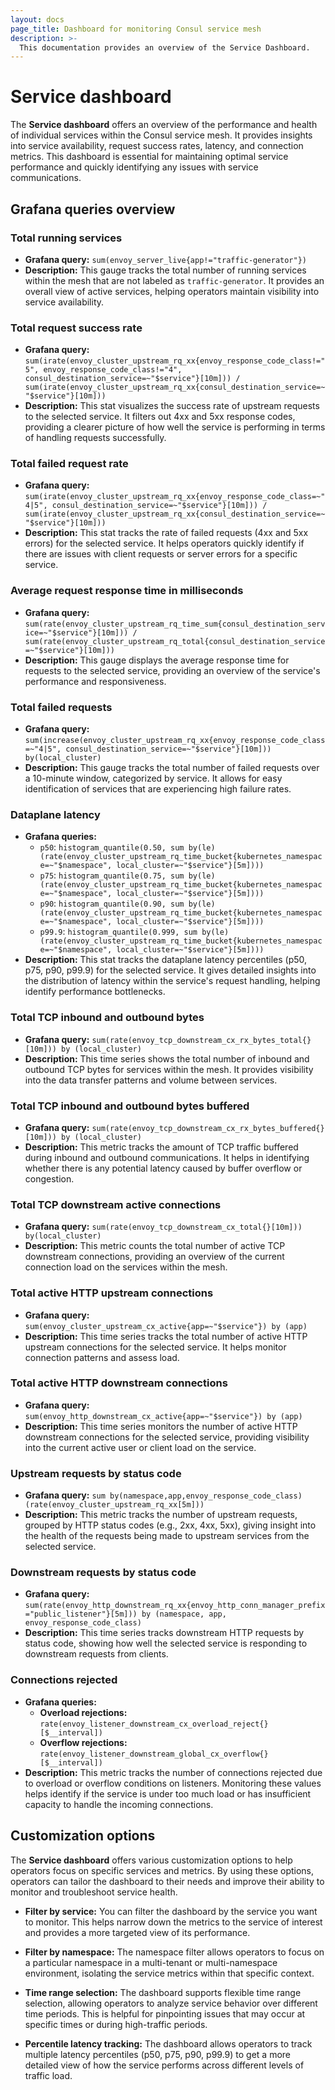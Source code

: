 ```yaml
---
layout: docs
page_title: Dashboard for monitoring Consul service mesh
description: >-
  This documentation provides an overview of the Service Dashboard.
---
```


# Service dashboard

The **Service dashboard** offers an overview of the performance and health of individual services within the Consul service mesh. It provides insights into service availability, request success rates, latency, and connection metrics. This dashboard is essential for maintaining optimal service performance and quickly identifying any issues with service communications.

## Grafana queries overview

### Total running services

- **Grafana query:** `sum(envoy_server_live{app!="traffic-generator"})`
- **Description:** This gauge tracks the total number of running services within the mesh that are not labeled as `traffic-generator`. It provides an overall view of active services, helping operators maintain visibility into service availability.

### Total request success rate

- **Grafana query:** `sum(irate(envoy_cluster_upstream_rq_xx{envoy_response_code_class!="5", envoy_response_code_class!="4", consul_destination_service=~"$service"}[10m])) / sum(irate(envoy_cluster_upstream_rq_xx{consul_destination_service=~"$service"}[10m]))`
- **Description:** This stat visualizes the success rate of upstream requests to the selected service. It filters out 4xx and 5xx response codes, providing a clearer picture of how well the service is performing in terms of handling requests successfully.

### Total failed request rate

- **Grafana query:** `sum(irate(envoy_cluster_upstream_rq_xx{envoy_response_code_class=~"4|5", consul_destination_service=~"$service"}[10m])) / sum(irate(envoy_cluster_upstream_rq_xx{consul_destination_service=~"$service"}[10m]))`
- **Description:** This stat tracks the rate of failed requests (4xx and 5xx errors) for the selected service. It helps operators quickly identify if there are issues with client requests or server errors for a specific service.

### Average request response time in milliseconds

- **Grafana query:** `sum(rate(envoy_cluster_upstream_rq_time_sum{consul_destination_service=~"$service"}[10m])) / sum(rate(envoy_cluster_upstream_rq_total{consul_destination_service=~"$service"}[10m]))`
- **Description:** This gauge displays the average response time for requests to the selected service, providing an overview of the service's performance and responsiveness.

### Total failed requests

- **Grafana query:** `sum(increase(envoy_cluster_upstream_rq_xx{envoy_response_code_class=~"4|5", consul_destination_service=~"$service"}[10m])) by(local_cluster)`
- **Description:** This gauge tracks the total number of failed requests over a 10-minute window, categorized by service. It allows for easy identification of services that are experiencing high failure rates.

### Dataplane latency

- **Grafana queries:**
  - `p50`: `histogram_quantile(0.50, sum by(le) (rate(envoy_cluster_upstream_rq_time_bucket{kubernetes_namespace=~"$namespace", local_cluster=~"$service"}[5m])))`
  - `p75`: `histogram_quantile(0.75, sum by(le) (rate(envoy_cluster_upstream_rq_time_bucket{kubernetes_namespace=~"$namespace", local_cluster=~"$service"}[5m])))`
  - `p90`: `histogram_quantile(0.90, sum by(le) (rate(envoy_cluster_upstream_rq_time_bucket{kubernetes_namespace=~"$namespace", local_cluster=~"$service"}[5m])))`
  - `p99.9`: `histogram_quantile(0.999, sum by(le) (rate(envoy_cluster_upstream_rq_time_bucket{kubernetes_namespace=~"$namespace", local_cluster=~"$service"}[5m])))`
- **Description:** This stat tracks the dataplane latency percentiles (p50, p75, p90, p99.9) for the selected service. It gives detailed insights into the distribution of latency within the service's request handling, helping identify performance bottlenecks.

### Total TCP inbound and outbound bytes

- **Grafana query:** `sum(rate(envoy_tcp_downstream_cx_rx_bytes_total{}[10m])) by (local_cluster)`
- **Description:** This time series shows the total number of inbound and outbound TCP bytes for services within the mesh. It provides visibility into the data transfer patterns and volume between services.

### Total TCP inbound and outbound bytes buffered

- **Grafana query:** `sum(rate(envoy_tcp_downstream_cx_rx_bytes_buffered{}[10m])) by (local_cluster)`
- **Description:** This metric tracks the amount of TCP traffic buffered during inbound and outbound communications. It helps in identifying whether there is any potential latency caused by buffer overflow or congestion.

### Total TCP downstream active connections

- **Grafana query:** `sum(rate(envoy_tcp_downstream_cx_total{}[10m])) by(local_cluster)`
- **Description:** This metric counts the total number of active TCP downstream connections, providing an overview of the current connection load on the services within the mesh.

### Total active HTTP upstream connections

- **Grafana query:** `sum(envoy_cluster_upstream_cx_active{app=~"$service"}) by (app)`
- **Description:** This time series tracks the total number of active HTTP upstream connections for the selected service. It helps monitor connection patterns and assess load.

### Total active HTTP downstream connections

- **Grafana query:** `sum(envoy_http_downstream_cx_active{app=~"$service"}) by (app)`
- **Description:** This time series monitors the number of active HTTP downstream connections for the selected service, providing visibility into the current active user or client load on the service.

### Upstream requests by status code

- **Grafana query:** `sum by(namespace,app,envoy_response_code_class) (rate(envoy_cluster_upstream_rq_xx[5m]))`
- **Description:** This metric tracks the number of upstream requests, grouped by HTTP status codes (e.g., 2xx, 4xx, 5xx), giving insight into the health of the requests being made to upstream services from the selected service.

### Downstream requests by status code

- **Grafana query:** `sum(rate(envoy_http_downstream_rq_xx{envoy_http_conn_manager_prefix="public_listener"}[5m])) by (namespace, app, envoy_response_code_class)`
- **Description:** This time series tracks downstream HTTP requests by status code, showing how well the selected service is responding to downstream requests from clients.

### Connections rejected

- **Grafana queries:**
  - **Overload rejections:** `rate(envoy_listener_downstream_cx_overload_reject{}[$__interval])`
  - **Overflow rejections:** `rate(envoy_listener_downstream_global_cx_overflow{}[$__interval])`
- **Description:** This metric tracks the number of connections rejected due to overload or overflow conditions on listeners. Monitoring these values helps identify if the service is under too much load or has insufficient capacity to handle the incoming connections.

## Customization options

The **Service dashboard** offers various customization options to help operators focus on specific services and metrics. By using these options, operators can tailor the dashboard to their needs and improve their ability to monitor and troubleshoot service health.

- **Filter by service:** You can filter the dashboard by the service you want to monitor. This helps narrow down the metrics to the service of interest and provides a more targeted view of its performance.
  
- **Filter by namespace:** The namespace filter allows operators to focus on a particular namespace in a multi-tenant or multi-namespace environment, isolating the service metrics within that specific context.

- **Time range selection:** The dashboard supports flexible time range selection, allowing operators to analyze service behavior over different time periods. This is helpful for pinpointing issues that may occur at specific times or during high-traffic periods.

- **Percentile latency tracking:** The dashboard allows operators to track multiple latency percentiles (p50, p75, p90, p99.9) to get a more detailed view of how the service performs across different levels of traffic load.


